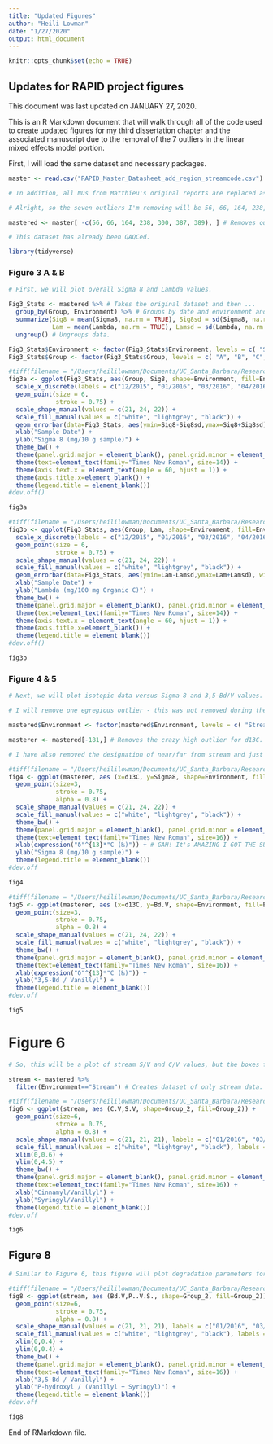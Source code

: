 ```yaml
---
title: "Updated Figures"
author: "Heili Lowman"
date: "1/27/2020"
output: html_document
---
```


```r
knitr::opts_chunk$set(echo = TRUE)
```

## Updates for RAPID project figures

This document was last updated on JANUARY 27, 2020.

This is an R Markdown document that will walk through all of the code used to create updated figures for my third dissertation chapter and the associated manuscript due to the removal of the 7 outliers in the linear mixed effects model portion.

First, I will load the same dataset and necessary packages.

```r

master <- read.csv("RAPID_Master_Datasheet_add_region_streamcode.csv") # Loads the newly updated dataset, as of April 8, 2019. This same dataset is used for the linear mixed effects models.

# In addition, all NDs from Matthieu's original reports are replaced as NAs. For reasoning on why they are not 0s, see either of the other RMarkdown files in this project folder.

# Alright, so the seven outliers I'm removing will be 56, 66, 164, 238, 300, 387, and 389 from the original dataset. For reasoning on these 7, see LMEM Markdown file in this same project.

mastered <- master[ -c(56, 66, 164, 238, 300, 387, 389), ] # Removes outliers from original dataset.

# This dataset has already been QAQCed.

library(tidyverse)

```

### Figure 3 A & B

```r

# First, we will plot overall Sigma 8 and Lambda values.

Fig3_Stats <- mastered %>% # Takes the original dataset and then ...
  group_by(Group, Environment) %>% # Groups by date and environment and then ...
  summarize(Sig8 = mean(Sigma8, na.rm = TRUE), Sig8sd = sd(Sigma8, na.rm = TRUE), 
            Lam = mean(Lambda, na.rm = TRUE), Lamsd = sd(Lambda, na.rm = TRUE)) %>% # Summarizes and then...
  ungroup() # Ungroups data.

Fig3_Stats$Environment <- factor(Fig3_Stats$Environment, levels = c( "Stream", "Estuary", "Reef")) # Relevels.
Fig3_Stats$Group <- factor(Fig3_Stats$Group, levels = c( "A", "B", "C", "D", "E", "F", "I", "H", "G", "J", "K")) # Relevel the "Group" column so that it's presented in the best chronological order.

#tiff(filename = "/Users/heililowman/Documents/UC_Santa_Barbara/Research_Lignin/Figures/Manuscript_figure_files/Fig3A.tiff", width=6, height=4, unit="in", res=400) 
fig3a <- ggplot(Fig3_Stats, aes(Group, Sig8, shape=Environment, fill=Environment)) +
  scale_x_discrete(labels = c("12/2015", "01/2016", "03/2016", "04/2016", "06/2016", "06/2016", "01/2017", "03/2017", "03/2017", "06/2017", "06/2017")) +
  geom_point(size = 6,
             stroke = 0.75) + 
  scale_shape_manual(values = c(21, 24, 22)) +
  scale_fill_manual(values = c("white", "lightgrey", "black")) +
  geom_errorbar(data=Fig3_Stats, aes(ymin=Sig8-Sig8sd,ymax=Sig8+Sig8sd), width=0.1) +
  xlab("Sample Date") +
  ylab("Sigma 8 (mg/10 g sample)") + 
  theme_bw() +
  theme(panel.grid.major = element_blank(), panel.grid.minor = element_blank(),panel.background = element_blank()) + # This ensures the whole data grid is boxed in, which looks cleaner in text.
  theme(text=element_text(family="Times New Roman", size=14)) +
  theme(axis.text.x = element_text(angle = 60, hjust = 1)) +
  theme(axis.title.x=element_blank()) +
  theme(legend.title = element_blank())
#dev.off()

fig3a

#tiff(filename = "/Users/heililowman/Documents/UC_Santa_Barbara/Research_Lignin/Figures/Manuscript_figure_files/Fig3B.tiff", width=6, height=4, unit="in", res=400) 
fig3b <- ggplot(Fig3_Stats, aes(Group, Lam, shape=Environment, fill=Environment)) +
  scale_x_discrete(labels = c("12/2015", "01/2016", "03/2016", "04/2016", "06/2016", "06/2016", "01/2017", "03/2017", "03/2017", "06/2017", "06/2017")) +
  geom_point(size = 6,
             stroke = 0.75) + 
  scale_shape_manual(values = c(21, 24, 22)) +
  scale_fill_manual(values = c("white", "lightgrey", "black")) +
  geom_errorbar(data=Fig3_Stats, aes(ymin=Lam-Lamsd,ymax=Lam+Lamsd), width=0.1) +
  xlab("Sample Date") +
  ylab("Lambda (mg/100 mg Organic C)") + 
  theme_bw() +
  theme(panel.grid.major = element_blank(), panel.grid.minor = element_blank(),panel.background = element_blank()) +
  theme(text=element_text(family="Times New Roman", size=14)) +
  theme(axis.text.x = element_text(angle = 60, hjust = 1)) +
  theme(axis.title.x=element_blank()) +
  theme(legend.title = element_blank())
#dev.off()

fig3b

```

### Figure 4 & 5

```r

# Next, we will plot isotopic data versus Sigma 8 and 3,5-Bd/V values.

# I will remove one egregious outlier - this was not removed during the LMEMs since those models dealt with lignin phenol values only (and had no isotopes as fixed or random effects).

mastered$Environment <- factor(mastered$Environment, levels = c( "Stream", "Estuary", "Reef")) # Relevels.

masterer <- mastered[-181,] # Removes the crazy high outlier for d13C.

# I have also removed the designation of near/far from stream and just represented all marine sediments as reef sites - this distinction was not important in any of the models I ran, and I feel it doesn't add anything to the visual. Also, this will keep things consistent legend-wise with Figure 3.

#tiff(filename = "/Users/heililowman/Documents/UC_Santa_Barbara/Research_Lignin/Figures/Manuscript_figure_files/Fig4.tiff", width=10, height=6, unit="in", res=400) 
fig4 <- ggplot(masterer, aes (x=d13C, y=Sigma8, shape=Environment, fill=Environment)) +
  geom_point(size=3,
             stroke = 0.75,
             alpha = 0.8) +
  scale_shape_manual(values = c(21, 24, 22)) +
  scale_fill_manual(values = c("white", "lightgrey", "black")) +
  theme_bw() +
  theme(panel.grid.major = element_blank(), panel.grid.minor = element_blank(),panel.background = element_blank()) +
  theme(text=element_text(family="Times New Roman", size=16)) +
  xlab(expression("δ"^{13}*"C (‰)")) + # GAH! It's AMAZING I GOT THE SUPERSCRIPT TO WORK!!!
  ylab("Sigma 8 (mg/10 g sample)") +
  theme(legend.title = element_blank())
#dev.off

fig4

#tiff(filename = "/Users/heililowman/Documents/UC_Santa_Barbara/Research_Lignin/Figures/Manuscript_figure_files/Fig5.tiff", width=10, height=6, unit="in", res=400) 
fig5 <- ggplot(masterer, aes (x=d13C, y=Bd.V, shape=Environment, fill=Environment)) +
  geom_point(size=3,
             stroke = 0.75,
             alpha = 0.8) +
  scale_shape_manual(values = c(21, 24, 22)) +
  scale_fill_manual(values = c("white", "lightgrey", "black")) +
  theme_bw() +
  theme(panel.grid.major = element_blank(), panel.grid.minor = element_blank(),panel.background = element_blank()) +
  theme(text=element_text(family="Times New Roman", size=16)) +
  xlab(expression("δ"^{13}*"C (‰)")) +
  ylab("3,5-Bd / Vanillyl") +
  theme(legend.title = element_blank())
#dev.off

fig5

```

# Figure 6

```r

# So, this will be a plot of stream S/V and C/V values, but the boxes for source material will need to be added in in Powerpoint.

stream <- mastered %>%
  filter(Environment=="Stream") # Creates dataset of only stream data.

#tiff(filename = "/Users/heililowman/Documents/UC_Santa_Barbara/Research_Lignin/Figures/Manuscript_figure_files/Fig6.tiff", width=8, height=6, unit="in", res=400) 
fig6 <- ggplot(stream, aes (C.V,S.V, shape=Group_2, fill=Group_2)) +
  geom_point(size=6,
             stroke = 0.75,
             alpha = 0.8) +
  scale_shape_manual(values = c(21, 21, 21), labels = c("01/2016", "03/2016", "01/2017")) +
  scale_fill_manual(values = c("white", "lightgrey", "black"), labels = c("01/2016", "03/2016", "01/2017")) + # Need to duplicate labels in both calls so that legend works.
  xlim(0,0.6) +
  ylim(0,4.5) +
  theme_bw() +
  theme(panel.grid.major = element_blank(), panel.grid.minor = element_blank(),panel.background = element_blank()) +
  theme(text=element_text(family="Times New Roman", size=16)) +
  xlab("Cinnamyl/Vanillyl") +
  ylab("Syringyl/Vanillyl") +
  theme(legend.title = element_blank())
#dev.off

fig6

```

## Figure 8

```r

# Similar to Figure 6, this figure will plot degradation parameters for stream data only.

#tiff(filename = "/Users/heililowman/Documents/UC_Santa_Barbara/Research_Lignin/Figures/Manuscript_figure_files/Fig8.tiff", width=8, height=6, unit="in", res=400) 
fig8 <- ggplot(stream, aes (Bd.V,P..V.S., shape=Group_2, fill=Group_2)) +
  geom_point(size=6,
             stroke = 0.75,
             alpha = 0.8) +
  scale_shape_manual(values = c(21, 21, 21), labels = c("01/2016", "03/2016", "01/2017")) +
  scale_fill_manual(values = c("white", "lightgrey", "black"), labels = c("01/2016", "03/2016", "01/2017")) +
  xlim(0,0.4) +
  ylim(0,0.4) +
  theme_bw() +
  theme(panel.grid.major = element_blank(), panel.grid.minor = element_blank(),panel.background = element_blank()) +
  theme(text=element_text(family="Times New Roman", size=16)) +
  xlab("3,5-Bd / Vanillyl") +
  ylab("P-hydroxyl / (Vanillyl + Syringyl)") +
  theme(legend.title = element_blank())
#dev.off

fig8

```

End of RMarkdown file.
